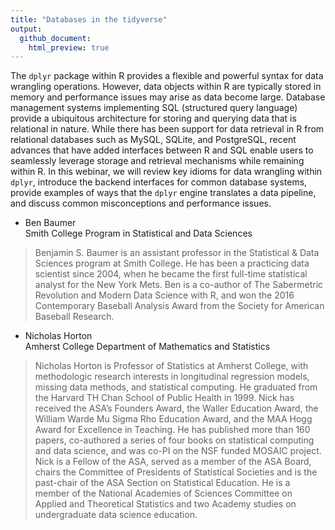 ```yaml
---
title: "Databases in the tidyverse"
output:
  github_document:
    html_preview: true
---
```


The `dplyr` package within R provides a flexible and powerful syntax for data wrangling operations.  However, data objects within R are typically stored in memory and performance issues may arise as data become large.  Database management systems implementing SQL (structured query language) provide a ubiquitous architecture for storing and querying data that is relational in nature. While there has been support for data retrieval in R from relational databases such as MySQL, SQLite, and PostgreSQL, recent advances that have added interfaces between R and SQL enable users to seamlessly leverage storage and retrieval mechanisms while remaining within R.  In this webinar, we will review key idioms for data wrangling within `dplyr`, introduce the backend interfaces for common database systems, provide examples of ways that the `dplyr` engine translates a data pipeline, and discuss common misconceptions and performance issues.

- Ben Baumer  
  Smith College Program in Statistical and Data Sciences

> Benjamin S. Baumer is an assistant professor in the Statistical & Data Sciences program at Smith College. He has been a practicing data scientist since 2004, when he became the first full-time statistical analyst for the New York Mets. Ben is a co-author of The Sabermetric Revolution and Modern Data Science with R, and won the 2016 Contemporary Baseball Analysis Award from the Society for American Baseball Research.

- Nicholas Horton  
  Amherst College Department of Mathematics and Statistics

> Nicholas Horton is Professor of Statistics at Amherst College, with methodologic research interests in longitudinal regression models, missing data methods, and statistical computing.  He graduated from the Harvard TH Chan School of Public Health in 1999.  Nick has received the ASA's Founders Award, the Waller Education Award,  the William Warde Mu Sigma Rho Education Award, and the MAA Hogg Award for Excellence in Teaching.  He has published more than 160 papers, co-authored a series of four books on statistical computing and data science, and was co-PI on the NSF funded MOSAIC project.  Nick is a Fellow of the ASA, served as a member of the ASA Board, chairs the Committee of Presidents of Statistical Societies and is the past-chair of the ASA Section on Statistical Education.  He is a member of the National Academies of Sciences Committee on Applied and Theoretical Statistics and two Academy studies on undergraduate data science education.